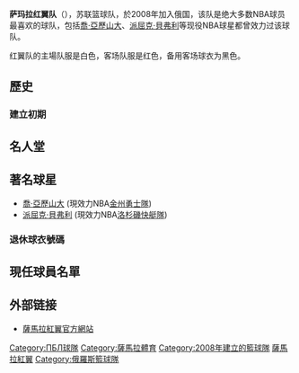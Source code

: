 {{Unreferenced|time=2021-01-24T02:44:58+00:00}}
{{noteTA
|G1=ПБЛ
}}{{NBA team
|color1 = white
|color2 = red
| name = 萨玛拉红翼队
| logo = <!-- 檔案不存在 Krasnye Krylya Logo.png -->
| imagesize = 170px
| conference = 
| division = 
| founded = 2008年
| history = '''萨玛拉红翼队'''<br />（2008年至今）
| arena = МТЛ-Арена
| city= [[萨马拉州|萨马拉州]][[萨马拉|萨马拉]]
| colors = 红、黑、白
| coach = {{tsl|ru|Базаревич, Сергей Валерьянович|谢尔盖·巴扎尔耶维奇}}
| owner = {{tsl|ru|Тимофеев, Сергей Алексеевич|谢尔盖·提摩非耶夫}}
| championships =
| conference titles =
| division titles =
|h_body           = C41E3A
|h_pattern_b      =_basket_in_white
|h_shorts         = C41E3A
|h_pattern_s      = _blanksidesandhems
|a_body           = C41E3A
|a_pattern_b      = _basket_with_white
|a_shorts         = C41E3A
|a_pattern_s      = _whitesidesandhems
}}
'''萨玛拉红翼队'''（{{lang-ru|Красные Крылья}}），苏联篮球队，於2008年加入俄国{{tsl|ru|Профессиональная баскетбольная лига||职篮联赛}}，该队是绝大多数NBA球员最喜欢的球队，包括[[喬·亞歷山大|喬·亞歷山大]]、[[派屈克·貝弗利|派屈克·貝弗利]]等现役NBA球星都曾效力过该球队。

红翼队的主場队服是白色，客场队服是红色，备用客场球衣为黑色。

==歷史==

===建立初期===

== 名人堂 ==

== 著名球星 ==
*[[喬·亞歷山大|喬·亞歷山大]] (現效力NBA[[金州勇士隊|金州勇士隊]])
*[[派屈克·貝弗利|派屈克·貝弗利]] (現效力NBA[[洛杉磯快艇隊|洛杉磯快艇隊]])

=== 退休球衣號碼 ===

==現任球員名單==

== 外部链接 ==
* {{ru_icon}}[https://www.webcitation.org/66gOlLVPM?url=http://www.bcred.ru/ 薩馬拉紅翼官方網站]

[[Category:ПБЛ球隊|Category:ПБЛ球隊]]
[[Category:薩馬拉體育|Category:薩馬拉體育]]
[[Category:2008年建立的籃球隊|Category:2008年建立的籃球隊]]
[[Category:薩馬拉紅翼|]]
[[Category:俄羅斯籃球隊|Category:俄羅斯籃球隊]]